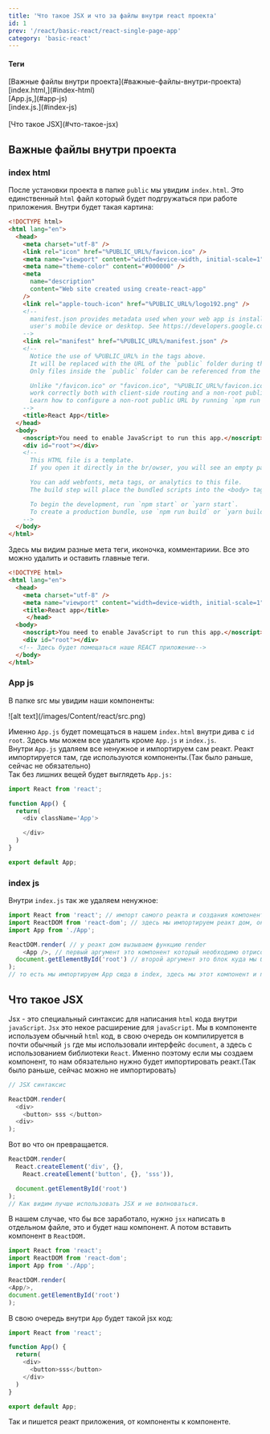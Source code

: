 ```yaml
---
title: 'Что такое JSX и что за файлы внутри react проекта'
id: 1
prev: '/react/basic-react/react-single-page-app'
category: 'basic-react'
---
```


<div className='mdHead'>
  
#### Теги
<div className = 'tag_react'>[Важные файлы внутри проекта](#важные-файлы-внутри-проекта)</div>
<div className = 'mini_tag_react'>[index.html,](#index-html)</div>
<div className = 'mini_tag_react'>[App.js,](#app-js)</div>
<div className = 'mini_tag_react'>[index.js.](#index-js)</div><br/>
<div className = 'tag_react'>[Что такое JSX](#что-такое-jsx)</div>

</div>

## Важные файлы внутри проекта ##
### index html ###
После установки проекта в папке `public` мы увидим `index.html`. Это единственный `html` файл который будет подгружаться при работе приложения.
Внутри будет такая картина:
```html
<!DOCTYPE html>
<html lang="en">
  <head>
    <meta charset="utf-8" />
    <link rel="icon" href="%PUBLIC_URL%/favicon.ico" />
    <meta name="viewport" content="width=device-width, initial-scale=1" />
    <meta name="theme-color" content="#000000" />
    <meta
      name="description"
      content="Web site created using create-react-app"
    />
    <link rel="apple-touch-icon" href="%PUBLIC_URL%/logo192.png" />
    <!--
      manifest.json provides metadata used when your web app is installed on a
      user's mobile device or desktop. See https://developers.google.com/web/fundamentals/web-app-manifest/
    -->
    <link rel="manifest" href="%PUBLIC_URL%/manifest.json" />
    <!--
      Notice the use of %PUBLIC_URL% in the tags above.
      It will be replaced with the URL of the `public` folder during the build.
      Only files inside the `public` folder can be referenced from the HTML.

      Unlike "/favicon.ico" or "favicon.ico", "%PUBLIC_URL%/favicon.ico" will
      work correctly both with client-side routing and a non-root public URL.
      Learn how to configure a non-root public URL by running `npm run build`.
    -->
    <title>React App</title>
  </head>
  <body>
    <noscript>You need to enable JavaScript to run this app.</noscript>
    <div id="root"></div>
    <!--
      This HTML file is a template.
      If you open it directly in the br/owser, you will see an empty page.

      You can add webfonts, meta tags, or analytics to this file.
      The build step will place the bundled scripts into the <body> tag.

      To begin the development, run `npm start` or `yarn start`.
      To create a production bundle, use `npm run build` or `yarn build`.
    -->
  </body>
</html>
```
Здесь мы видим разные мета теги, иконочка, комментариии. Все это можно удалить и оставить главные теги.
```html
<!DOCTYPE html>
<html lang="en">
  <head>
    <meta charset="utf-8" />
    <meta name="viewport" content="width=device-width, initial-scale=1" />
    <title>React app</title>
     </head>
  <body>
    <noscript>You need to enable JavaScript to run this app.</noscript>
    <div id="root"></div>
   <!-- Здесь будет помещаться наше REACT приложение-->
  </body>
</html>
```
### App js
В папке src мы увидим наши компоненты:<br/>

<div className='container-img'> <span className="img"> ![alt text](/images/Content/react/src.png) </span></div>

Именно `App.js` будет помещаться в нашем `index.html` внутри дива с `id root`.
Здесь мы можем все удалить кроме `App.js` и `index.js`.<br/>
Внутри `App.js` удаляем все ненужное и импортируем сам реакт. Реакт импортируется там, где используются компоненты.(Так было раньше, сейчас не обязательно)<br/>
Так без лишних вещей будет выглядеть `App.js:`<br/>
```javaScript
import React from 'react';

function App() {
  return(
    <div className='App'>

    </div>
  )
}

export default App;
```
### index js
Внутри `index.js` так же удаляем ненужное:<br/>
```javaScript
import React from 'react'; // импорт самого реакта и создания компоненты
import ReactDOM from 'react-dom'; // здесь мы импортируем реакт дом, он посзволяет вмонтировать наш компонент в приложение
import App from './App';

ReactDOM.render( // у реакт дом вызываем функцию render
    <App />, // первый аргумент это компонент который необходимо отрисовать
  document.getElementById('root') // второй аргумент это блок куда мы будет помещать или вмонтировать этот компонент.
);
// то есть мы импортируем App сюда в index, здесь мы этот компонент и помещаем в наш index.html с помощью ReactDOM.render.
```

## Что такое JSX 
Jsx - это специальный синтаксис для написания `html` кода внутри `javaScript`. `Jsx` это некое расширение для `javaScript`.
Мы в компоненте используем обычный `html` код, в свою очередь он компилируется в почти обычный `js` где мы использовали интерфейс `document`, а здесь с использованием библиотеки `React`. Именно поэтому если мы создаем компонент, то нам обязательно нужно будет импортировать реакт.(Так было раньше, сейчас можно не импортировать)
```javaScript
// JSX синтаксис

ReactDOM.render(
  <div> 
    <button> sss </button>
  <div>
);
```
Вот во что он превращается.
```javaScript
ReactDOM.render(
  React.createElement('div', {},
    React.createElement('button', {}, 'sss')),

  document.getElementById('root')
);
// Как видим лучше использовать JSX и не волноваться.
```
В нашем случае, что бы все заработало, нужно `jsx` написать в отдельном файле, это и будет наш компонент. А потом вставить компонент в `ReactDOM.`
```javaScript
import React from 'react';
import ReactDOM from 'react-dom';
import App from './App';

ReactDOM.render(
<App/>,
document.getElementById('root')
);
```
В свою очередь внутри `App` будет такой jsx код:
```javaScript
import React from 'react';

function App() {
  return(
    <div>
      <button>sss</button>
    </div>
  )
}

export default App;
```
Так и пишется реакт приложения, от компоненты к компоненте.
